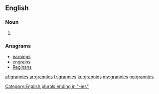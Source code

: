 ==English==

===Noun===
{{head|en}}

# {{plural of|granny}}

===Anagrams===
* [[earnings#English|earnings]]
* [[engrains#English|engrains]]
* [[Reginans#English|Reginans]]

[[Category:English plurals ending in "-ies"]]

[[af:grannies]]
[[ar:grannies]]
[[fr:grannies]]
[[ku:grannies]]
[[my:grannies]]
[[no:grannies]]